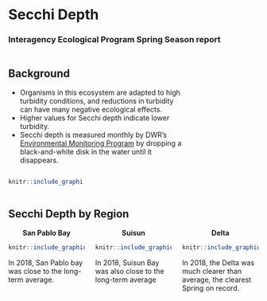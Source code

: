 # Secchi Depth {#secchi}

### Interagency Ecological Program Spring Season report


:::::: {.columns-nocenter}
::: {.column width="70%"}
## Background
* Organisms in this ecosystem are adapted to high turbidity conditions, and reductions in turbidity can have many negative ecological effects.
* Higher values for Secchi depth indicate lower turbidity.
* Secchi depth is measured monthly by DWR’s [Environmental Monitoring Program](https://emp.baydeltalive.com/wiki/12297) by dropping a black-and-white disk in the water until it disappears.

:::

::: {.column width="30%"}
```r
knitr::include_graphics(file.path("..","figures","secchidisc.png"))
```
:::
::::::


## Secchi Depth by Region 


:::::: {.columns}

::: {.column width="30%"}

<center> __San Pablo Bay__ </center>
```r
knitr::include_graphics(file.path("..","secchi_splspring.png"))
```

In 2018, San Pablo bay was close to the long-term average.

:::

::: {.column width="30%"}
<center> __Suisun__ </center>
```r
knitr::include_graphics(file.path("..","secchi_ssspring.png"))
```

In 2018, Suisun Bay was also close to the long-term average

:::

::: {.column width="30%"}

<center> __Delta__ </center>
```r
knitr::include_graphics(file.path("..","secchi_dtspring.png"))
```

In 2018, the Delta was much clearer than average, the clearest Spring on record.


:::

::::::
